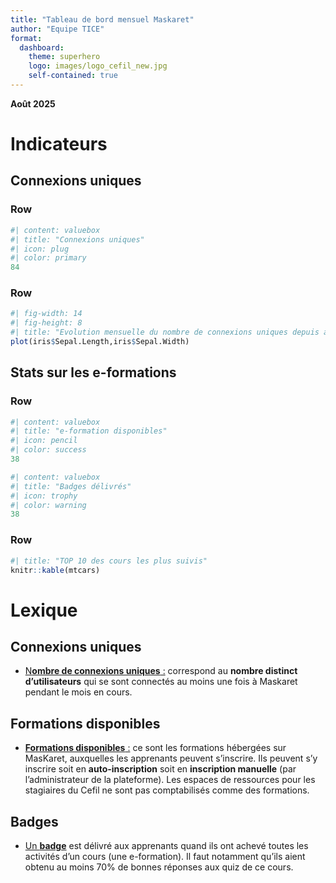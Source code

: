 ```yaml
---
title: "Tableau de bord mensuel Maskaret"
author: "Equipe TICE"
format: 
  dashboard:
    theme: superhero
    logo: images/logo_cefil_new.jpg
    self-contained: true
---
```


**Août 2025**


# Indicateurs {orientation="columns"}



## Connexions uniques {width="50%"}



### Row {height="30%"}

```r
#| content: valuebox
#| title: "Connexions uniques"
#| icon: plug
#| color: primary
84
```

### Row {height="70%"}

```r
#| fig-width: 14
#| fig-height: 8
#| title: "Evolution mensuelle du nombre de connexions uniques depuis avril 2025"
plot(iris$Sepal.Length,iris$Sepal.Width)
```

## Stats sur les e-formations {width="50%"}

### Row {height="30%"}

```r
#| content: valuebox
#| title: "e-formation disponibles"
#| icon: pencil
#| color: success
38
```

```r
#| content: valuebox
#| title: "Badges délivrés"
#| icon: trophy
#| color: warning
38
```

### Row {height="70%"}

```r
#| title: "TOP 10 des cours les plus suivis"
knitr::kable(mtcars)
```

# Lexique

## Connexions uniques

-   [N**ombre de connexions uniques** :]{.underline} correspond au **nombre distinct d'utilisateurs** qui se sont connectés au moins une fois à Maskaret pendant le mois en cours.

## Formations disponibles

-   [**Formations disponibles** :]{.underline} ce sont les formations hébergées sur MasKaret, auxquelles les apprenants peuvent s'inscrire. Ils peuvent s'y inscrire soit en **auto-inscription** soit en **inscription manuelle** (par l'administrateur de la plateforme). Les espaces de ressources pour les stagiaires du Cefil ne sont pas comptabilisés comme des formations.

## Badges

-   [Un **badge**]{.underline} est délivré aux apprenants quand ils ont achevé toutes les activités d'un cours (une e-formation). Il faut notamment qu'ils aient obtenu au moins 70% de bonnes réponses aux quiz de ce cours.
